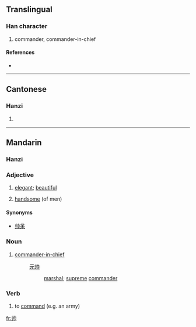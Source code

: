 {{also|帥}}
==Translingual==

===Han character===
{{Han char|rn=50|rad=巾|as=02|sn=5|four=|canj=中中中月 (LLLB)}}

# commander, commander-in-chief

====References====
* {{Han ref|kx=0328.081|hdz=10729.020|uh=5E05|ud=24069}}

----

==Cantonese==

===Hanzi===
{{yue-hanzi|jyut=|y=seui3}}

# {{defn|Cantonese}}

----

==Mandarin==
{{zh-forms|[[帅]]|[[帥]]}}

===Hanzi===
{{cmn-hanzi|tra=帥|pin=[[shuài]] ([[shuai4]])|wg=shuai<sup>4</sup>}}

===Adjective===
{{cmn-adj|s|pin=shuài|pint=shuai4|tra=帥|sim=帅|rs=巾02}}

# [[elegant]]; [[beautiful]]
# {{slang|lang=zh-cn|skey=shuai4}} [[handsome]] (of men)

====Synonyms====
* [[帅呆]]

===Noun===
{{cmn-noun|s|pin=shuài|pint=shuai4|tra=帥|sim=帅|rs=巾02}}

# [[commander-in-chief]]
#: [[元帅]]
#:: [[marshal]]; [[supreme]] [[commander]]

===Verb===
{{cmn-verb|s|pin=shuài|pint=shuai4|tra=帥|sim=帅|rs=巾02}}

# {{literary|lang=zh-cn|skey=shuai4}} to [[command]] (e.g. an army)

[[fr:帅]]